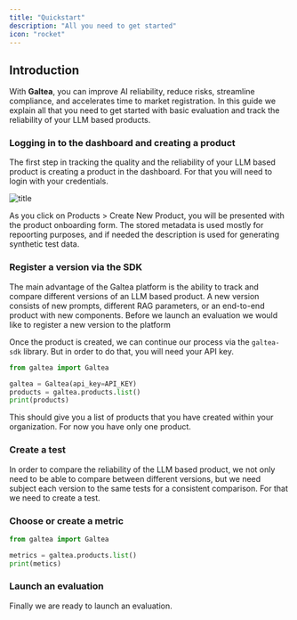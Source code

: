 ```yaml
---
title: "Quickstart"
description: "All you need to get started"
icon: "rocket"
---
```


## Introduction

With **Galtea**, you can improve AI reliability, reduce risks, streamline compliance, and accelerates time to market registration. In this guide we explain all that you need to get started with basic evaluation and track the reliability of your LLM based products.

### Logging in to the dashboard and creating a product

The first step in tracking the quality and the reliability of your LLM based product is creating a product in the dashboard. For that you will need to login with your credentials.

![title](/images/login.jpg)

As you click on Products > Create New Product, you will be presented with the product onboarding form. The stored metadata is used mostly for repoorting purposes, and if needed the description is used for generating synthetic test data. 

### Register a version via the SDK

The main advantage of the Galtea platform is the ability to track and compare different versions of an LLM based product. A new version consists of new prompts, different RAG parameters, or an end-to-end product with new components. Before we launch an evaluation we would like to register a new version to the platform 


Once the product is created, we can continue our process via the `galtea-sdk` library. But in order to do that, you will need your API key. 

```python
from galtea import Galtea

galtea = Galtea(api_key=API_KEY)
products = galtea.products.list()
print(products)
```

This should give you a list of products that you have created within your organization. For now you have only one product.

### Create a test

In order to compare the reliability of the LLM based product, we not only need to be able to compare between different versions, but we need subject each version to the same tests for a consistent comparison. For that we need to create a test.  

### Choose or create a metric 

```python
from galtea import Galtea

metrics = galtea.products.list()
print(metics)
```

### Launch an evaluation

Finally we are ready to launch an evaluation.
